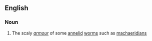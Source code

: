 ==English==

===Noun===
{{en-noun}}

# The scaly ''[[armour]]'' of some [[annelid]] [[worm]]s such as [[machaeridian]]s